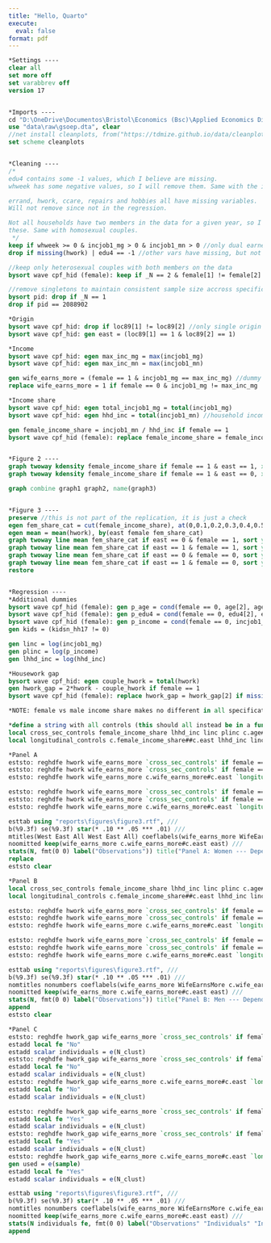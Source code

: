 ```yaml
---
title: "Hello, Quarto"
execute:
  eval: false
format: pdf
---
```


```stata
*Settings ----
clear all
set more off
set varabbrev off
version 17


*Imports ----
cd "D:\OneDrive\Documentos\Bristol\Economics (Bsc)\Applied Economics Dissertation\lippmann-replication"
use "data\raw\gsoep.dta", clear
//net install cleanplots, from("https://tdmize.github.io/data/cleanplots")
set scheme cleanplots


*Cleaning ----
/*
edu4 contains some -1 values, which I believe are missing.
whweek has some negative values, so I will remove them. Same with the incomes.

errand, hwork, ccare, repairs and hobbies all have missing variables.
Will not remove since not in the regression.

Not all households have two members in the data for a given year, so I remove
these. Same with homosexual couples.
 */
keep if whweek >= 0 & incjob1_mg > 0 & incjob1_mn > 0 //only dual earner couples here
drop if missing(hwork) | edu4 == -1 //other vars have missing, but not in regression

//keep only heterosexual couples with both members on the data
bysort wave cpf_hid (female): keep if _N == 2 & female[1] != female[2]

//remove singletons to maintain consistent sample size accross specifications
bysort pid: drop if _N == 1
drop if pid == 2088902

*Origin
bysort wave cpf_hid: drop if loc89[1] != loc89[2] //only single origin couples
bysort wave cpf_hid: gen east = (loc89[1] == 1 & loc89[2] == 1)

*Income
bysort wave cpf_hid: egen max_inc_mg = max(incjob1_mg)
bysort wave cpf_hid: egen max_inc_mn = max(incjob1_mn)

gen wife_earns_more = (female == 1 & incjob1_mg == max_inc_mg) //dummy if wife earns more than husband
replace wife_earns_more = 1 if female == 0 & incjob1_mg != max_inc_mg

*Income share
bysort wave cpf_hid: egen total_incjob1_mg = total(incjob1_mg)
bysort wave cpf_hid: egen hhd_inc = total(incjob1_mn) //household income uses net

gen female_income_share = incjob1_mn / hhd_inc if female == 1
bysort wave cpf_hid (female): replace female_income_share = female_income_share[2] if missing(female_income_share)


*Figure 2 ----
graph twoway kdensity female_income_share if female == 1 & east == 1, xline(0.5) name(graph1) title(East Germans) xlabel(#10) xtitle(Female Income Share) ytitle(Density)
graph twoway kdensity female_income_share if female == 1 & east == 0, xline(0.5) name(graph2) title(West Germans) xlabel(#10) xtitle(Female Income Share) ytitle(Density)

graph combine graph1 graph2, name(graph3)


*Figure 3 ----
preserve //this is not part of the replication, it is just a check
egen fem_share_cat = cut(female_income_share), at(0,0.1,0.2,0.3,0.4,0.5,0.6,0.7,0.8,0.9,1)
egen mean = mean(hwork), by(east female fem_share_cat)
graph twoway line mean fem_share_cat if east == 0 & female == 1, sort yscale(r(0 4))
graph twoway line mean fem_share_cat if east == 1 & female == 1, sort yscale(r(0 4))
graph twoway line mean fem_share_cat if east == 0 & female == 0, sort yscale(r(0 4))
graph twoway line mean fem_share_cat if east == 1 & female == 0, sort yscale(r(0 4))
restore


*Regression ----
*Additional dummies
bysort wave cpf_hid (female): gen p_age = cond(female == 0, age[2], age[1]) //partner age
bysort wave cpf_hid (female): gen p_edu4 = cond(female == 0, edu4[2], edu4[1]) //partner education
bysort wave cpf_hid (female): gen p_income = cond(female == 0, incjob1_mg[2], incjob1_mg[1]) //partner income
gen kids = (kidsn_hh17 != 0)

gen linc = log(incjob1_mg)
gen plinc = log(p_income)
gen lhhd_inc = log(hhd_inc)

*Housework gap
bysort wave cpf_hid: egen couple_hwork = total(hwork)
gen hwork_gap = 2*hwork - couple_hwork if female == 1
bysort wave cpf_hid (female): replace hwork_gap = hwork_gap[2] if missing(hwork_gap)

*NOTE: female vs male income share makes no different in all specifications

*define a string with all controls (this should all instead be in a function, but stata sucks)
local cross_sec_controls female_income_share lhhd_inc linc plinc c.age##c.age c.p_age##c.p_age kids i.edu4 i.p_edu4
local longitudinal_controls c.female_income_share##c.east lhhd_inc linc plinc c.age##c.age c.p_age##c.p_age kids i.edu4 i.p_edu4

*Panel A
eststo: reghdfe hwork wife_earns_more `cross_sec_controls' if female == 1 & east == 0, absorb(wavey state) vce(cluster pid) //(1)
eststo: reghdfe hwork wife_earns_more `cross_sec_controls' if female == 1 & east == 1, absorb(wavey state) vce(cluster pid) //(2)
eststo: reghdfe hwork wife_earns_more c.wife_earns_more#c.east `longitudinal_controls' if female == 1, absorb(wavey state) vce(cluster pid) //(3)

eststo: reghdfe hwork wife_earns_more `cross_sec_controls' if female == 1 & east == 0, absorb(wavey state pid) vce(cluster pid) //(4)
eststo: reghdfe hwork wife_earns_more `cross_sec_controls' if female == 1 & east == 1, absorb(wavey state pid) vce(cluster pid) //(5)
eststo: reghdfe hwork wife_earns_more c.wife_earns_more#c.east `longitudinal_controls' if female == 1, absorb(wavey state pid) vce(cluster pid) //(6)

esttab using "reports\figures\figure3.rtf", ///
b(%9.3f) se(%9.3f) star(* .10 ** .05 *** .01) ///
mtitles(West East All West East All) coeflabels(wife_earns_more WifeEarnsMore c.wife_earns_more#c.east WifeEarnsMore×East east East) nonotes ///
noomitted keep(wife_earns_more c.wife_earns_more#c.east east) ///
stats(N, fmt(0 0) label("Observations")) title("Panel A: Women --- Dependent Variable: Housework Time (hours per day)") ///
replace
eststo clear

*Panel B
local cross_sec_controls female_income_share lhhd_inc linc plinc c.age##c.age c.p_age##c.p_age kids i.edu4 i.p_edu4
local longitudinal_controls c.female_income_share##c.east lhhd_inc linc plinc c.age##c.age c.p_age##c.p_age kids i.edu4 i.p_edu4

eststo: reghdfe hwork wife_earns_more `cross_sec_controls' if female == 0 & east == 0, absorb(wavey state) vce(cluster pid) //(1)
eststo: reghdfe hwork wife_earns_more `cross_sec_controls' if female == 0 & east == 1, absorb(wavey state) vce(cluster pid) //(2)
eststo: reghdfe hwork wife_earns_more c.wife_earns_more#c.east `longitudinal_controls' if female == 0, absorb(wavey state) vce(cluster pid) //(3)

eststo: reghdfe hwork wife_earns_more `cross_sec_controls' if female == 0 & east == 0, absorb(wavey state pid) vce(cluster pid) //(4)
eststo: reghdfe hwork wife_earns_more `cross_sec_controls' if female == 0 & east == 1, absorb(wavey state pid) vce(cluster pid) //(5)
eststo: reghdfe hwork wife_earns_more c.wife_earns_more#c.east `longitudinal_controls' if female == 0, absorb(wavey state pid) vce(cluster pid) //(6)

esttab using "reports\figures\figure3.rtf", ///
b(%9.3f) se(%9.3f) star(* .10 ** .05 *** .01) ///
nomtitles nonumbers coeflabels(wife_earns_more WifeEarnsMore c.wife_earns_more#c.east WifeEarnsMore×East east East) nonotes ///
noomitted keep(wife_earns_more c.wife_earns_more#c.east east) ///
stats(N, fmt(0 0) label("Observations")) title("Panel B: Men --- Dependent Variable: Housework Time (hours per day)") ///
append
eststo clear

*Panel C
eststo: reghdfe hwork_gap wife_earns_more `cross_sec_controls' if female == 0 & east == 0, absorb(wavey state) vce(cluster pid) //(1)
estadd local fe "No"
estadd scalar individuals = e(N_clust)
eststo: reghdfe hwork_gap wife_earns_more `cross_sec_controls' if female == 0 & east == 1, absorb(wavey state) vce(cluster pid) //(2)
estadd local fe "No"
estadd scalar individuals = e(N_clust)
eststo: reghdfe hwork_gap wife_earns_more c.wife_earns_more#c.east `longitudinal_controls' if female == 0, absorb(wavey state) vce(cluster pid) //(3)
estadd local fe "No"
estadd scalar individuals = e(N_clust)

eststo: reghdfe hwork_gap wife_earns_more `cross_sec_controls' if female == 0 & east == 0, absorb(wavey state pid) vce(cluster pid) //(4)
estadd local fe "Yes"
estadd scalar individuals = e(N_clust)
eststo: reghdfe hwork_gap wife_earns_more `cross_sec_controls' if female == 0 & east == 1, absorb(wavey state pid) vce(cluster pid) //(5)
estadd local fe "Yes"
estadd scalar individuals = e(N_clust)
eststo: reghdfe hwork_gap wife_earns_more c.wife_earns_more#c.east `longitudinal_controls' if female == 0, absorb(wavey state pid) vce(cluster pid) //(6)
gen used = e(sample)
estadd local fe "Yes"
estadd scalar individuals = e(N_clust)

esttab using "reports\figures\figure3.rtf", ///
b(%9.3f) se(%9.3f) star(* .10 ** .05 *** .01) ///
nomtitles nonumbers coeflabels(wife_earns_more WifeEarnsMore c.wife_earns_more#c.east WifeEarnsMore×East east East) ///
noomitted keep(wife_earns_more c.wife_earns_more#c.east east) ///
stats(N individuals fe, fmt(0 0) label("Observations" "Individuals" "Individual fixed effects")) title("Panel C: Couple --- Dependent Variable: Housework Time Gap (Woman's - Man's)") ///
append
```
